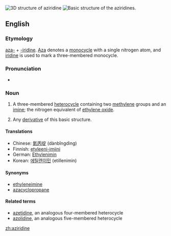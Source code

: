 [[Image:Aziridine3d.png|thumb|3D structure of '''aziridine''']]
[[Image:Aziridine (numbered).png|thumb|Basic structure of the '''aziridines'''.]]
==English==

===Etymology===

[[aza-]] + [[-iridine]].  [[aza|Aza]] denotes a [[monocycle]] with a single nitrogen atom, and [[iridine]] is used to mark a three-membered monocycle.

===Pronunciation===
*{{IPA|əˈzirɪdin}}

===Noun===
{{wikipedia}}
{{en-noun}}
# {{organic compound}} A three-membered [[heterocycle]] containing two [[methylene]] groups and an [[imine]]; the nitrogen equivalent of [[ethylene oxide]].
# {{by extension}} Any [[derivative]] of this basic structure.

====Translations====
{{trans-top|three-membered heterocycle}}
*Chinese: [[氮丙啶]] (dànbǐngdìng)
*Finnish: [[etyleeni-imiini]]
*German: [[Ethylenimin]] {{n}}
*Korean: [[에틸렌이민]] (etillenimin)
{{trans-bottom}}

====Synonyms====
*[[ethyleneimine]]
*[[azacyclopropane]]

====Related terms====
*[[azetidine]], an analogous four-membered heterocycle
*[[azolidine]], an analogous five-membered heterocycle

[[zh:aziridine]]
